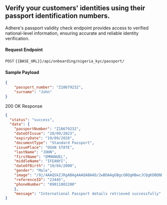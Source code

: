 ## Verify your customers' identities using their passport identification numbers.

Adhere's passport validity check endpoint provides access to verified national-level information, ensuring accurate and reliable identity verification.

#### Request Endpoint

`POST` `{{BASE_URL}}/api/onboarding/nigeria_kyc/passport/`

#### Sample Payload

```json
{
    "passport_number": "Z18679232",
    "surname": "John"
}
```

200 OK Response

```json
{
  "status": "success",
  "data": {
    "passportNumber": "Z18679232",
    "dateOfIssue": "20/09/2023",
    "expiryDate": "19/09/2028",
    "documentType": "Standard Passport",
    "issuePlace": "OGUN STATE",
    "lastName": "JOHN",
    "firstName": "EMMANUEL",
    "middleName": "IFEANYI",
    "dateOfBirth": "10/04/2000", 
    "gender": "Male",
    "image": "/9j/4AAQSkZJRgABAgAAAQABAAD/2wBDAAgGBgcGBQgHBwcJCQgKDBQNDAsLDBkSEw8UHRofHh0a\nHBwgJC4nICIsIxwcKDcpLDAxNHwAAK", # base-64
    "referenceID": "23445", 
    "phoneNumber": "09011002200"
    },
    "message": "International Passport details retrieved successfully"
}

```
